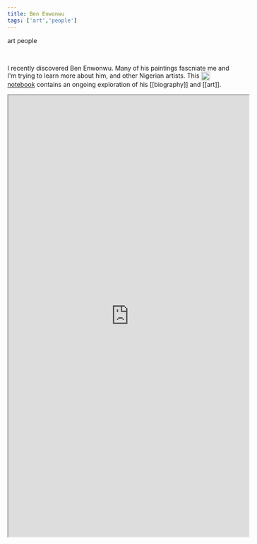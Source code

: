 ```yaml
---
title: Ben Enwonwu
tags: ['art','people']
---
```


<NoteTag color="beige">art</NoteTag>
<NoteTag color="beige">people</NoteTag>

<div class="background-image bg-cover md:max-w-2xl" style="background-image: url('https://www.wolframcloud.com/obj/mar/header-ben-enwonwu');" alt="Nigerian painter and sculptor Ben Enwonwu"></div>

<br/>

I recently discovered Ben Enwonwu. Many of his paintings fascniate me and I'm trying to learn more about him, and other Nigerian artists. This [<img src="https://raw.githubusercontent.com/m-arti/ms-notes/4ccb62f36641cd886207d3a35bc403f40a5cf7a7/images/wolfram-icon.svg" alt="A Wolfram Notebook containing an exploration of Ben Enwonwu" style="width:20px; display:inline; vertical-align:middle; padding-right:2px"/>notebook](https://www.wolframcloud.com/obj/mar/Published/ben-enwonwu.nb) contains an ongoing exploration of his [[biography]] and [[art]].

<iframe src="https://www.wolframcloud.com/obj/mar/Published/ben-enwonwu.nb?_embed=iframe" width="545" height="1000"></iframe>
